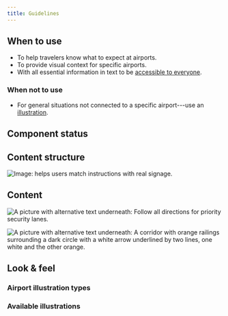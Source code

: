 ```yaml
---
title: Guidelines
---
```




<ReactExample exampleId="AirportIllustration-default" />

## When to use

- To help travelers know what to expect at airports.
- To provide visual context for specific airports.
- With all essential information in text to be [accessible to everyone](/foundation/accessibility/).

### When not to use

- For general situations not connected to a specific airport---use an [illustration](/components/visuals/illustration/).

## Component status

<ComponentStatus component="AirportIllustration" />

## Content structure

![Image: helps users match instructions with real signage.](fileId:4QJZqvBvRrLu6t9mwObCkA;nodeId:642%3A2202)

## Content

<IllustrationNonvisualSnippet />

<Guideline type="do" title="Use meaningful alt text">

![A picture with alternative text underneath: Follow all directions for priority security lanes.](fileId:fannvRpkOJK6uxxT33EKaa;nodeId:72%3A0)

![A picture with alternative text underneath: A corridor with orange railings surrounding a dark circle with a white arrow underlined by two lines, one white and the other orange.](fileId:fannvRpkOJK6uxxT33EKaa;nodeId:72%3A4)

</Guideline>

## Look & feel

### Airport illustration types

<IllustrationTypesSnippet />

### Available illustrations

<IllustrationList airport />
